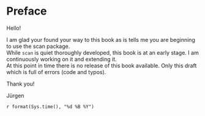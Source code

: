 
# Preface {-}

Hello!

I am glad your found your way to this book as is tells me you are beginning to use the scan package.  
While `scan` is quiet thoroughly developed, this book is at an early stage. I am continuously working on it and extending it.  
At this point in time there is no release of this book available. Only this draft which is full of errors (code and typos).  

Thank you!
  
  Jürgen  

`r format(Sys.time(), "%d %B %Y")`


